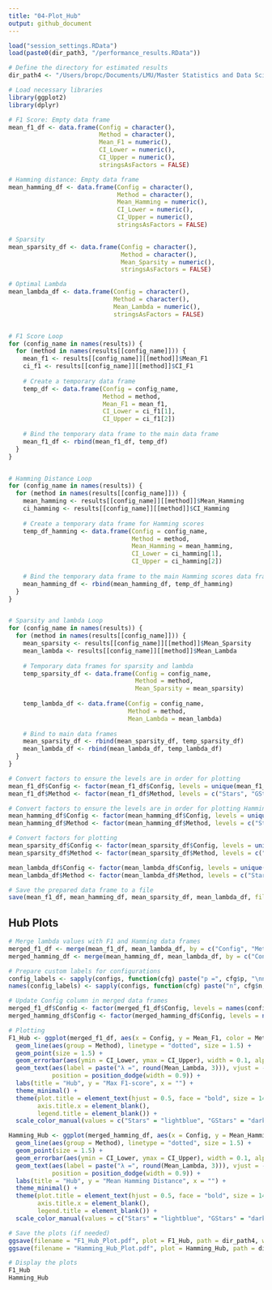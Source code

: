 ```yaml
---
title: "04-Plot_Hub"
output: github_document
---
```


```r

load("session_settings.RData")
load(paste0(dir_path3, "/performance_results.RData"))

# Define the directory for estimated results
dir_path4 <- "/Users/bropc/Documents/LMU/Master Statistics and Data Science/Masterarbeit/R Master/StARS_Simulations/workflow/Storage_Plot_Hub"

# Load necessary libraries
library(ggplot2)
library(dplyr)

# F1 Score: Empty data frame
mean_f1_df <- data.frame(Config = character(), 
                         Method = character(), 
                         Mean_F1 = numeric(), 
                         CI_Lower = numeric(), 
                         CI_Upper = numeric(), 
                         stringsAsFactors = FALSE)

# Hamming distance: Empty data frame 
mean_hamming_df <- data.frame(Config = character(),
                              Method = character(),
                              Mean_Hamming = numeric(),
                              CI_Lower = numeric(),
                              CI_Upper = numeric(),
                              stringsAsFactors = FALSE)

# Sparsity
mean_sparsity_df <- data.frame(Config = character(), 
                               Method = character(), 
                               Mean_Sparsity = numeric(), 
                               stringsAsFactors = FALSE)

# Optimal Lambda
mean_lambda_df <- data.frame(Config = character(), 
                             Method = character(), 
                             Mean_Lambda = numeric(), 
                             stringsAsFactors = FALSE)


# F1 Score Loop
for (config_name in names(results)) {
  for (method in names(results[[config_name]])) {
    mean_f1 <- results[[config_name]][[method]]$Mean_F1
    ci_f1 <- results[[config_name]][[method]]$CI_F1
    
    # Create a temporary data frame
    temp_df <- data.frame(Config = config_name, 
                          Method = method, 
                          Mean_F1 = mean_f1, 
                          CI_Lower = ci_f1[1], 
                          CI_Upper = ci_f1[2])
    
    # Bind the temporary data frame to the main data frame
    mean_f1_df <- rbind(mean_f1_df, temp_df)
  }
}


# Hamming Distance Loop
for (config_name in names(results)) {
  for (method in names(results[[config_name]])) {
    mean_hamming <- results[[config_name]][[method]]$Mean_Hamming
    ci_hamming <- results[[config_name]][[method]]$CI_Hamming
    
    # Create a temporary data frame for Hamming scores
    temp_df_hamming <- data.frame(Config = config_name, 
                                  Method = method, 
                                  Mean_Hamming = mean_hamming, 
                                  CI_Lower = ci_hamming[1], 
                                  CI_Upper = ci_hamming[2])
    
    # Bind the temporary data frame to the main Hamming scores data frame
    mean_hamming_df <- rbind(mean_hamming_df, temp_df_hamming)
  }
}


# Sparsity and lambda Loop
for (config_name in names(results)) {
  for (method in names(results[[config_name]])) {
    mean_sparsity <- results[[config_name]][[method]]$Mean_Sparsity
    mean_lambda <- results[[config_name]][[method]]$Mean_Lambda
    
    # Temporary data frames for sparsity and lambda
    temp_sparsity_df <- data.frame(Config = config_name, 
                                   Method = method, 
                                   Mean_Sparsity = mean_sparsity)
    
    temp_lambda_df <- data.frame(Config = config_name, 
                                 Method = method, 
                                 Mean_Lambda = mean_lambda)
    
    # Bind to main data frames
    mean_sparsity_df <- rbind(mean_sparsity_df, temp_sparsity_df)
    mean_lambda_df <- rbind(mean_lambda_df, temp_lambda_df)
  }
}

# Convert factors to ensure the levels are in order for plotting
mean_f1_df$Config <- factor(mean_f1_df$Config, levels = unique(mean_f1_df$Config))
mean_f1_df$Method <- factor(mean_f1_df$Method, levels = c("Stars", "GStars", "Oracle"))

# Convert factors to ensure the levels are in order for plotting Hamming scores
mean_hamming_df$Config <- factor(mean_hamming_df$Config, levels = unique(mean_hamming_df$Config))
mean_hamming_df$Method <- factor(mean_hamming_df$Method, levels = c("Stars", "GStars", "Oracle"))

# Convert factors for plotting
mean_sparsity_df$Config <- factor(mean_sparsity_df$Config, levels = unique(mean_sparsity_df$Config))
mean_sparsity_df$Method <- factor(mean_sparsity_df$Method, levels = c("Stars", "GStars", "Oracle"))

mean_lambda_df$Config <- factor(mean_lambda_df$Config, levels = unique(mean_lambda_df$Config))
mean_lambda_df$Method <- factor(mean_lambda_df$Method, levels = c("Stars", "GStars", "Oracle"))

# Save the prepared data frame to a file
save(mean_f1_df, mean_hamming_df, mean_sparsity_df, mean_lambda_df, file = paste0(dir_path4, "/mean_hamming_df.RData"))

```

## Hub Plots
```r

# Merge lambda values with F1 and Hamming data frames
merged_f1_df <- merge(mean_f1_df, mean_lambda_df, by = c("Config", "Method"))
merged_hamming_df <- merge(mean_hamming_df, mean_lambda_df, by = c("Config", "Method"))

# Prepare custom labels for configurations
config_labels <- sapply(configs, function(cfg) paste("p =", cfg$p, "\nn =", cfg$n))
names(config_labels) <- sapply(configs, function(cfg) paste("n", cfg$n, "p", cfg$p, sep="_"))

# Update Config column in merged data frames
merged_f1_df$Config <- factor(merged_f1_df$Config, levels = names(config_labels), labels = config_labels)
merged_hamming_df$Config <- factor(merged_hamming_df$Config, levels = names(config_labels), labels = config_labels)

# Plotting
F1_Hub <- ggplot(merged_f1_df, aes(x = Config, y = Mean_F1, color = Method)) +
  geom_line(aes(group = Method), linetype = "dotted", size = 1.5) + 
  geom_point(size = 1.5) +
  geom_errorbar(aes(ymin = CI_Lower, ymax = CI_Upper), width = 0.1, alpha = 0.5) +
  geom_text(aes(label = paste("λ =", round(Mean_Lambda, 3))), vjust = -1, 
            position = position_dodge(width = 0.9)) +
  labs(title = "Hub", y = "Max F1-score", x = "") +  
  theme_minimal() +
  theme(plot.title = element_text(hjust = 0.5, face = "bold", size = 14),
        axis.title.x = element_blank(),
        legend.title = element_blank()) +
  scale_color_manual(values = c("Stars" = "lightblue", "GStars" = "darkorange", "Oracle" = "black"))

Hamming_Hub <- ggplot(merged_hamming_df, aes(x = Config, y = Mean_Hamming, color = Method)) +
  geom_line(aes(group = Method), linetype = "dotted", size = 1.5) + 
  geom_point(size = 1.5) +
  geom_errorbar(aes(ymin = CI_Lower, ymax = CI_Upper), width = 0.1, alpha = 0.5) +
  geom_text(aes(label = paste("λ =", round(Mean_Lambda, 3))), vjust = -1, 
            position = position_dodge(width = 0.9)) +
  labs(title = "Hub", y = "Mean Hamming Distance", x = "") +  
  theme_minimal() +
  theme(plot.title = element_text(hjust = 0.5, face = "bold", size = 14),
        axis.title.x = element_blank(),
        legend.title = element_blank()) +
  scale_color_manual(values = c("Stars" = "lightblue", "GStars" = "darkorange", "Oracle" = "black"))

# Save the plots (if needed)
ggsave(filename = "F1_Hub_Plot.pdf", plot = F1_Hub, path = dir_path4, width = 8, height = 6, dpi = 300)
ggsave(filename = "Hamming_Hub_Plot.pdf", plot = Hamming_Hub, path = dir_path4, width = 8, height = 6, dpi = 300)

# Display the plots
F1_Hub
Hamming_Hub

```









